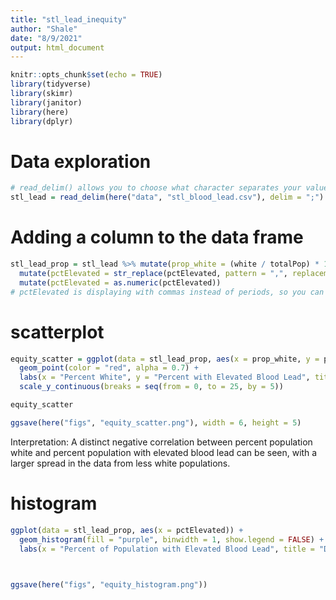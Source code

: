 ```yaml
---
title: "stl_lead_inequity"
author: "Shale"
date: "8/9/2021"
output: html_document
---
```


```r
knitr::opts_chunk$set(echo = TRUE)
library(tidyverse)
library(skimr)
library(janitor)
library(here)
library(dplyr)
```

# Data exploration

```r
# read_delim() allows you to choose what character separates your values in the input file
stl_lead = read_delim(here("data", "stl_blood_lead.csv"), delim = ";")
```

# Adding a column to the data frame
```r
stl_lead_prop = stl_lead %>% mutate(prop_white = (white / totalPop) * 100) %>% 
  mutate(pctElevated = str_replace(pctElevated, pattern = ",", replacement = ".")) %>%
  mutate(pctElevated = as.numeric(pctElevated))
# pctElevated is displaying with commas instead of periods, so you can use mutate() to replace commas with periods and to change the data type of the column to a numeric.
```

# scatterplot

```r
equity_scatter = ggplot(data = stl_lead_prop, aes(x = prop_white, y = pctElevated)) +
  geom_point(color = "red", alpha = 0.7) +
  labs(x = "Percent White", y = "Percent with Elevated Blood Lead", title = "Blood Equity") +
  scale_y_continuous(breaks = seq(from = 0, to = 25, by = 5))

equity_scatter

ggsave(here("figs", "equity_scatter.png"), width = 6, height = 5)
```
Interpretation: A distinct negative correlation between percent population white and percent population with elevated blood lead can be seen, with a larger spread in the data from less white populations.

# histogram

```r
ggplot(data = stl_lead_prop, aes(x = pctElevated)) +
  geom_histogram(fill = "purple", binwidth = 1, show.legend = FALSE) +
  labs(x = "Percent of Population with Elevated Blood Lead", title = "Dying Children")

  

ggsave(here("figs", "equity_histogram.png"))
```

